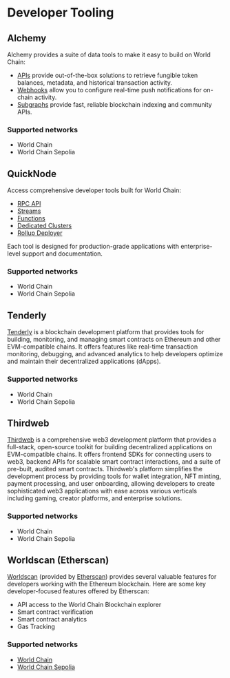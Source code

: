 # Developer Tooling

## Alchemy

Alchemy provides a suite of data tools to make it easy to build on World Chain:
- [APIs](https://docs.alchemy.com/reference/token-api-quickstart) provide out-of-the-box solutions to retrieve fungible token balances, metadata, and historical transaction activity.
- [Webhooks](https://docs.alchemy.com/reference/notify-api-quickstart) allow you to configure real-time push notifications for on-chain activity.
- [Subgraphs](https://docs.alchemy.com/reference/subgraphs-quickstart) provide fast, reliable blockchain indexing and community APIs.

### Supported networks

- World Chain
- World Chain Sepolia

## QuickNode

Access comprehensive developer tools built for World Chain:

- [RPC API](https://www.quicknode.com/core-api)
- [Streams](https://www.quicknode.com/streams)
- [Functions](https://www.quicknode.com/functions)
- [Dedicated Clusters](https://www.quicknode.com/clusters)
- [Rollup Deployer](https://www.quicknode.com/rollup)

Each tool is designed for production-grade applications with enterprise-level support and documentation.

### Supported networks

- World Chain
- World Chain Sepolia

## Tenderly

[Tenderly](https://tenderly.co/) is a blockchain development platform that provides tools for building, monitoring,
 and managing smart contracts on Ethereum and other EVM-compatible chains.
 It offers features like real-time transaction monitoring, debugging, and advanced analytics
 to help developers optimize and maintain their decentralized applications (dApps). 

 ### Supported networks

- World Chain
- World Chain Sepolia

## Thirdweb

[Thirdweb](thirdweb.com/) is a comprehensive web3 development platform that provides a full-stack, open-source toolkit for building decentralized applications on EVM-compatible chains. It offers frontend SDKs for connecting users to web3, backend APIs for scalable smart contract interactions, and a suite of pre-built, audited smart contracts. Thirdweb's platform simplifies the development process by providing tools for wallet integration, NFT minting, payment processing, and user onboarding, allowing developers to create sophisticated web3 applications with ease across various verticals including gaming, creator platforms, and enterprise solutions.

### Supported networks

- World Chain
- World Chain Sepolia

## Worldscan (Etherscan)

[Worldscan](https://worldscan.org/) (provided by [Etherscan](https://etherscan.io/)) provides several valuable features for developers working with the Ethereum blockchain.
Here are some key developer-focused features offered by Etherscan:
- API access to the World Chain Blockchain explorer
- Smart contract verification
- Smart contract analytics
- Gas Tracking

### Supported networks

- [World Chain](https://worldscan.org/)
- [World Chain Sepolia](https://sepolia.worldscan.org/)



